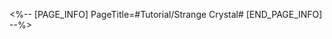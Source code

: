 <%-- [PAGE_INFO]
PageTitle=#Tutorial/Strange Crystal#
[END_PAGE_INFO] --%>
{{Tutorial
|sort      = 613001
|title     = Strange Crystal
|subtitle  = 
|type      = Adventure
|about     = 
|image1    = Tutorial Strange Crystal 1.png{{subst:void|<!--$UPLOAD:<<SpriteOutput/TutorialPic/TutorialPage_634404.png>-<Tutorial Strange Crystal 1.png>-<Tutorial Files>>-->}}
|text1     = You can recall the life you led with Dan Heng in Amphoreus and convert them into a fixed amount of Memory Crystal Shards. {{Color|h|nobold=1|Refreshes at the beginning of each week}}.
}}